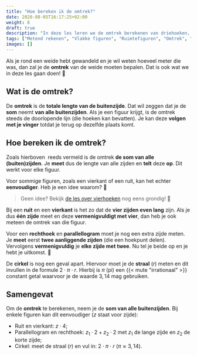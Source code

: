 ```yaml
---
title: "Hoe bereken ik de omtrek?"
date: 2020-08-05T16:17:25+02:00
weight: 8
draft: true
description: "In deze les leren we de omtrek berekenen van driehoeken, vierhoeken, cirkels..." 
tags: ["Metend rekenen", "Vlakke figuren", "Ruimtefiguren", "Omtrek", "Vierhoeken", "Cirkel", "Driehoeken",]
images: []
---
```

Als je rond een weide hebt gewandeld en je wil weten hoeveel meter die was, dan zal je de **omtrek** van de weide moeten bepalen. Dat is ook wat we in deze les gaan doen! 🙌

## Wat is de omtrek?
De **omtrek** is de **totale lengte van de buitenzijde**. Dat wil zeggen dat je de **som** neemt **van alle buitenzijden**. Als je een figuur krijgt, is de omtrek steeds de doorlopende lijn (die hoeken kan bevatten). Je kan deze **volgen met je vinger** totdat je terug op dezelfde plaats komt.

## Hoe bereken ik de omtrek?
Zoals hierboven ️ reeds vermeld is de omtrek **de som van alle (buiten)zijden**. Je **meet** dus de lengte van alle zijden en **telt** deze **op**. Dit werkt voor elke figuur.

Voor sommige figuren, zoals een vierkant of een ruit, kan het echter **eenvoudiger**. Heb je een idee waarom? 🧐
> Geen idee? Bekijk [de les over vierhoeken](../vierhoeken) nog eens grondig! 💪

Bij een **ruit** en een **vierkant** is het zo dat de **vier zijden even lang** zijn. Als je dus **één zijde** meet en deze **vermenigvuldigt met vier**, dan heb je ook meteen de omtrek van die figuur.

Voor een **rechthoek** en **parallellogram** moet je nog een extra zijde meten. Je **meet** eerst **twee aanliggende zijden** (die een hoekpunt delen). Vervolgens **vermenigvuldig** je **elke zijde met twee**. Nu tel je beide op en je hebt je uitkomst. 🎉

De **cirkel** is nog een geval apart. Hiervoor moet je de **straal** ($r$) meten en dit invullen in de formule $2 \cdot \pi \cdot r$. Hierbij is $\pi$ (pi) een {{< mute "irrationaal" >}} constant getal waarvoor je de waarde $3,14$ mag gebruiken.

## Samengevat
<Attention title="De omtrek van een figuur berekenen">

Om de **omtrek** te berekenen, neem je de **som van alle buitenzijden**. Bij enkele figuren kan dit eenvoudiger ($z$ staat voor zijde):
* Ruit en vierkant: $z \cdot 4$;
* Parallellogram en rechthoek: $z_{1} \cdot 2 + z_{2} \cdot 2$ met $z_{1}$ de lange zijde en $z_{2}$ de korte zijde;
* Cirkel: meet de straal ($r$) en vul in: $2 \cdot \pi \cdot r$ ($\pi \approx 3,14$).

